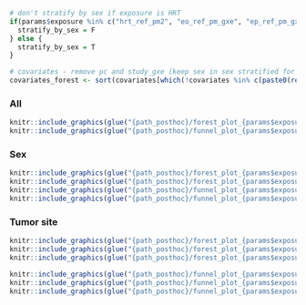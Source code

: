 ```r
# don't stratify by sex if exposure is HRT
if(params$exposure %in% c("hrt_ref_pm2", "eo_ref_pm_gxe", "ep_ref_pm_gxe", "pure_eo_allNo", "pure_ep_allNo")) {
  stratify_by_sex = F
} else {
  stratify_by_sex = T
}

# covariates - remove pc and study_gxe (keep sex in sex stratified for convenience in scripting)
covariates_forest <- sort(covariates[which(!covariates %in% c(paste0(rep('pc', 20), seq(1, 20)), "study_gxe"))])
```


### All
```r
knitr::include_graphics(glue("{path_posthoc}/forest_plot_{params$exposure}_{params$hrc_version}_{glue_collapse(covariates_forest, sep = '_')}_all.png"))
knitr::include_graphics(glue("{path_posthoc}/funnel_plot_{params$exposure}_{params$hrc_version}_{glue_collapse(covariates_forest, sep = '_')}_all.png"))
```

### Sex
```r
knitr::include_graphics(glue("{path_posthoc}/forest_plot_{params$exposure}_{params$hrc_version}_{glue_collapse(covariates_forest[which(!covariates_forest %in% c('sex'))], sep = '_')}_female.png"))
knitr::include_graphics(glue("{path_posthoc}/forest_plot_{params$exposure}_{params$hrc_version}_{glue_collapse(covariates_forest[which(!covariates_forest %in% c('sex'))], sep = '_')}_male.png"))
knitr::include_graphics(glue("{path_posthoc}/funnel_plot_{params$exposure}_{params$hrc_version}_{glue_collapse(covariates_forest[which(!covariates_forest %in% c('sex'))], sep = '_')}_female.png"))
knitr::include_graphics(glue("{path_posthoc}/funnel_plot_{params$exposure}_{params$hrc_version}_{glue_collapse(covariates_forest[which(!covariates_forest %in% c('sex'))], sep = '_')}_male.png"))
```


### Tumor site
```r
knitr::include_graphics(glue("{path_posthoc}/forest_plot_{params$exposure}_{params$hrc_version}_{glue_collapse(covariates_forest, sep = '_')}_proximal.png"))
knitr::include_graphics(glue("{path_posthoc}/forest_plot_{params$exposure}_{params$hrc_version}_{glue_collapse(covariates_forest, sep = '_')}_distal.png"))
knitr::include_graphics(glue("{path_posthoc}/forest_plot_{params$exposure}_{params$hrc_version}_{glue_collapse(covariates_forest, sep = '_')}_rectal.png"))

knitr::include_graphics(glue("{path_posthoc}/funnel_plot_{params$exposure}_{params$hrc_version}_{glue_collapse(covariates_forest, sep = '_')}_proximal.png"))
knitr::include_graphics(glue("{path_posthoc}/funnel_plot_{params$exposure}_{params$hrc_version}_{glue_collapse(covariates_forest, sep = '_')}_distal.png"))
knitr::include_graphics(glue("{path_posthoc}/funnel_plot_{params$exposure}_{params$hrc_version}_{glue_collapse(covariates_forest, sep = '_')}_rectal.png"))
```
